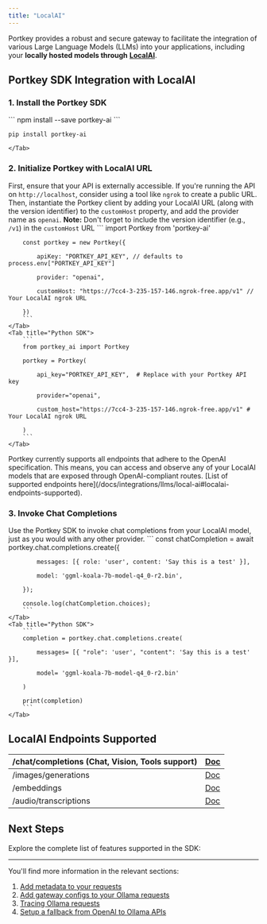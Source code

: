 ```yaml
---
title: "LocalAI"
---
```


Portkey provides a robust and secure gateway to facilitate the integration of various Large Language Models (LLMs) into your applications, including your **locally hosted models through** [**LocalAI**](https://localai.io/).

## Portkey SDK Integration with LocalAI

### 1\. Install the Portkey SDK
<Tabs>
    <Tab title="NodeJS">
        ```
        npm install --save portkey-ai
        ```
    </Tab>
    <Tab title="Python">
      
```
pip install portkey-ai
```
    </Tab>

  </Tabs>



### 2\. Initialize Portkey with LocalAI URL

First, ensure that your API is externally accessible. If you're running the API on `http://localhost`, consider using a tool like `ngrok` to create a public URL. Then, instantiate the Portkey client by adding your LocalAI URL (along with the version identifier) to the `customHost` property, and add the provider name as `openai`.
<Note>
**Note:** Don't forget to include the version identifier (e.g., `/v1`) in the `customHost` URL
</Note>
<Tabs>
    <Tab title="NodeJS SDK">
        ```
        import Portkey from 'portkey-ai'
         
        
        const portkey = new Portkey({
        
            apiKey: "PORTKEY_API_KEY", // defaults to process.env["PORTKEY_API_KEY"]
        
            provider: "openai",
        
            customHost: "https://7cc4-3-235-157-146.ngrok-free.app/v1" // Your LocalAI ngrok URL
        
        })
        ```
    </Tab>
    <Tab title="Python SDK">
        ```
        from portkey_ai import Portkey
        
        portkey = Portkey(
        
            api_key="PORTKEY_API_KEY",  # Replace with your Portkey API key
        
            provider="openai",
        
            custom_host="https://7cc4-3-235-157-146.ngrok-free.app/v1" # Your LocalAI ngrok URL    
        
        )
        ```
    </Tab>

  </Tabs>


<Note>
Portkey currently supports all endpoints that adhere to the OpenAI specification. This means, you can access and observe any of your LocalAI models that are exposed through OpenAI-compliant routes. 
</Note>
[List of supported endpoints here](/docs/integrations/llms/local-ai#localai-endpoints-supported).

### 3\. Invoke Chat Completions

Use the Portkey SDK to invoke chat completions from your LocalAI model, just as you would with any other provider.
<Tabs>
    <Tab title="NodeJS SDK">
        ```
        const chatCompletion = await portkey.chat.completions.create({
        
            messages: [{ role: 'user', content: 'Say this is a test' }],
        
            model: 'ggml-koala-7b-model-q4_0-r2.bin',
        
        });
        
        console.log(chatCompletion.choices);
        ```
    </Tab>
    <Tab title="Python SDK">
        ```
        completion = portkey.chat.completions.create(
        
            messages= [{ "role": 'user', "content": 'Say this is a test' }],
        
            model= 'ggml-koala-7b-model-q4_0-r2.bin'
        
        )
        
        print(completion)
        ```
    </Tab>

  </Tabs>



## LocalAI Endpoints Supported

| /chat/completions (Chat, Vision, Tools support) | [Doc](/docs/provider-endpoints/chat)                             |
| ----------------------------------------------- | ---------------------------------------------------------------- |
| /images/generations                             | [Doc](/docs/provider-endpoints/images/create-image)              |
| /embeddings                                     | [Doc](/docs/provider-endpoints/embeddings)                       |
| /audio/transcriptions                           | [Doc](/docs/product/ai-gateway/multimodal-capabilities/speech-to-text) |

## Next Steps

Explore the complete list of features supported in the SDK:
<Card title="SDK" href="/docs/api-reference/portkey-sdk-client">
</Card>

---

You'll find more information in the relevant sections:

1. [Add metadata to your requests](/docs/product/observability/metadata)
2. [Add gateway configs to your Ollama requests](/docs/product/ai-gateway/universal-api#ollama-in-configs)
3. [Tracing Ollama requests](/docs/product/observability/traces)
4. [Setup a fallback from OpenAI to Ollama APIs](/docs/product/ai-gateway/fallbacks)